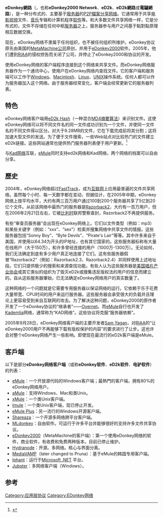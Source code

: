 {{noteTA
|G1=IT
}}
{{lowercase}}
{{File sharing sidebar}}
'''eDonkey網路'''（{{lang-en|eDonkey Network}}，也称'''eDonkey2000 Network'''、'''eD2k'''、'''eD2k網路'''或'''電驢網路'''），是一种分布式的、主要基于[[服务器|服务器]]的[[點對點技術|P2P]][[檔案分享|檔案分享]][[计算机网络|网络]]。它通常用于共享[[电影|电影]][[视频|视频]]文件、[[音乐|音乐]]专辑和计算机程序[[软件|软件]]等。和大多数文件共享网络一样，它是分布式的，文件不存储在任何中枢[[服务器|服务器]]之上，服务器参与用户之间基于點對點原理相互数据交换。 

现在，eDonkey网络不隶属于任何组织，也不被任何组织所维护。eDonkey协议原先由美国的[[MetaMachine公司|MetaMachine公司]]原创，并用于[[eDonkey2000|eDonkey2000]]软件。2005年，他们遭到[[RIAA|RIAA]]的侵权控告而关闭了公司，并停止了eDonkey2000和协议的开发。

使用eDonkey网络的客户端程序连接到这个网络来共享文件。而eDonkey网络服务器作为一个通讯中心，使用户在eDonkey网络内查找文件。它的客户端和服务端可以工作于[[Windows|Windows]]、[[Macintosh|Macintosh]]、[[Linux|Linux]]、[[UNIX|UNIX]]操作系统。任何人都可以作为服务器加入这个网络。由于服务器经常变化，客户端会经常更新它的服务器列表。

== 特色 ==

eDonkey网络客户端用[[eD2k_Hash|eD2k Hash]]（一种混合[[MD4|MD4]][[密碼雜湊函數|摘要]][[算法|算法]]）来识别文件。这使eDonkey网络可以将不同文件名的同一文件成功识别为一个文件，并使同一文件名的不同文件得以区分。对大于9.28MB的文件，它在下载完成前将其分割；这将加速大型文件的发送。为了便于文件搜索，一些Web站点对比较热门的文件建立eD2k链接。这些网站通常也提供热门服务器列表便于用户更新。<ref>{{cite web |url=http://www.emule-project.net/home/perl/help.cgi?l=1&rm=show_topic&topic_id=232 |title=Network Guide |publisher= |date=2004-09-24 |accessdate=2009-12-17 |archive-date=2010-02-09 |archive-url=https://web.archive.org/web/20100209001718/http://www.emule-project.net/home/perl/help.cgi?l=1&topic_id=232&rm=show_topic |dead-url=no }}</ref>

与[[Kad网络|Kad网络]]互联，[[eMule|eMule]]同时支持ed2k网络和Kad网络，两个网络的档案可以自由分享。

== 歷史 ==

2004年，eDonkey网络超过[[FastTrack|FastTrack]]，成为[[互联网|互联网]]上应用最普遍的文件共享网络。虽然每个小时、每一天数字都在变动，但据估计，在2005年中期，eDonkey网络上按平均水平，大约有两三百万用户通过100到200个服务器共享了5亿到20亿个文件。从前该网络中最热门的服务器是[[Razorback2|Razorback2]]，大约有一百万用户，但在2006年2月21日左右，它被[[比利时|比利时]]联邦警察查封，Razorback2不再提供服务。

有些“审查员服务器”会出现在eDonkey网络上。它们以文件类型（例如：mp3）和某些关键字（例如：“xxx”、“sex”）检索并搜集网络中共享文件的情报。这些服务器包括“Sonny Boy”、“Byte Devils”、“Pirate's Lair”等等。其中许多来自于美国，并使用以64.34为开头的IP地址，也有其它国家的。这些服务器标称有大量在线用户（大于150万），和许多曾经连接的用户（1000万-1300万）。无论如何，我们无法确定到底有多少用户真正地连接了它们。这有些服务器假冒“Razorback2”（例如：Razorback2.3、Razorback2.4）并同样使用上述地址段。它们只提供极少的搜索和来源查找功能。有些人认为这些服务器是[[美国唱片产业协会|美国唱片产业协会]]或其它类似的组织为了毁灭eD2k或搜集违反版权法的用户的信息而建立的。自从这些服务器肇始，已无法确定eDonkey网络用户的真实数量了。

这种网络的一个问题就是它需要专用服务器以保证网络的运行。它依赖于乐于花费大量带宽、CPU时间的用户来运行服务器。这些服务器会承受很大的负载并且理论上更容易受到来自互联网的攻击。为了解决这种问题，eDonkey2000的原作者开发了一个eDonkey协议的“继承者”——[[Overnet|Overnet]]。而[[eMule|eMule]]自行也开发了[[Kademlia|Kademlia]]网络，通常称为“KAD网络”。这些协议将克服“服务器依赖”。

2005年9月28日，eDonkey网络客户端的主要开发者[[Sam_Yagan|Sam Yagan]]，对[[RIAA|RIAA]]的“让eDonkey2000用户不再能够下载有版权保护的内容”的要求进行了让步。这也许会对整个eDonkey网络产生一些影响。即使现在最流行的eD2k客户端是eMule。

== 客戶端 ==
{{seealso|eDonkey软件比较}}
以下是部分'''eDonkey网络客户端'''（或称'''eDonkey软件'''、'''eD2k软件'''、'''电驴软件'''）的列表：
*[[eMule|eMule]]：一个开放源代码的Windows客户端；最熱門的客户端，拥有80%的eDonkey网络用户。
*[[aMule|aMule]]：支持Windows、Mac和类Unix。
*[[xMule|xMule]]：一个类Unix客户端。
*[[Imule|Imule]]：一个类Unix客户端，现已停止开发。
*[[eMule_Plus|eMule Plus]]：另一流行的Windows开源客户端。
*[[Shareaza|Shareaza]]：一个开源多网络跨平台客户端。
*[[MLdonkey|MLdonkey]]：自由软件。可运行于许多平台并能够很好的支持许多文件共享协议。
*[[eDonkey2000|eDonkey2000]]（MetaMachine的客户端）：第一个使用eDonkey网络的软件，商业软件，有收费和免费两种版本。目前已停止维护。
*[[Hydranode|Hydranode]]：开源。多网络。核心与界面分离。
*[[MediaVAMP|MediaVAMP]]（later changed to Pruna）：基于eMule的韩国专用客户端。
*[[lphant|lphant]]：运行于[[Microsoft_.NET|Microsoft .NET]] 平台。
*[[Jubster|Jubster]]：多网络客户端（Windows）。

== 参考 ==
{{reflist}}

{{eDonkey网络}}

[[Category:应用层协议|Category:应用层协议]]

[[Category:EDonkey网络|Category:EDonkey网络]]